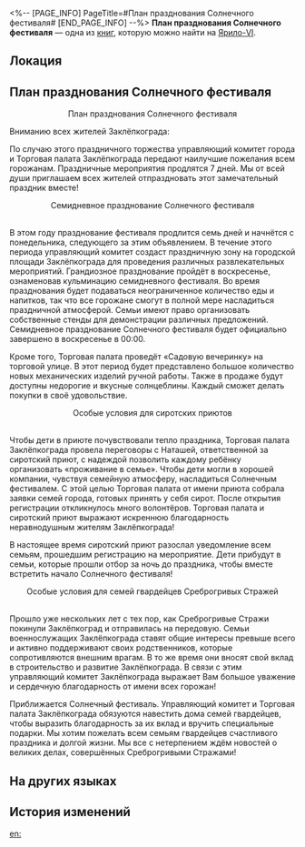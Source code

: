 <%-- [PAGE_INFO]
PageTitle=#План празднования Солнечного фестиваля#
[END_PAGE_INFO] --%>
{{Дополнить}}
{{Книга Инфобокс
|id           = 004
|Название     = 
|Изображение  = Предмет Записи.png
|Мир          = Ярило-VI
|Томов        = 1
|Автор        = <!--нужно добавить-->
|Описание     = План празднования традиционного праздника Белобога, который пока не пригодится...
|Том1         = {{tx}}
|Источник1    = {{tx|Отсутствует источник}}
|Персонажи    = 
|Фракции      = 
}}
'''План празднования Солнечного фестиваля''' — одна из [[Книги|книг]], которую можно найти на [[Ярило-VI]].

==Локация==
{{Отметка карты|<!--название карты-->|<!--id отметки-->}}

==План празднования Солнечного фестиваля==
<div align="center">План празднования Солнечного фестиваля</div>

Вниманию всех жителей Заклёпкограда:

По случаю этого праздничного торжества управляющий комитет города и Торговая палата Заклёпкограда передают наилучшие пожелания всем горожанам. Праздничные мероприятия продлятся 7 дней. Мы от всей души приглашаем всех жителей отпраздновать этот замечательный праздник вместе!

<div align="center">Семидневное празднование Солнечного фестиваля</div><br />В этом году празднование фестиваля продлится семь дней и начнётся с понедельника, следующего за этим объявлением. В течение этого периода управляющий комитет создаст праздничную зону на городской площади Заклёпкограда для проведения различных развлекательных мероприятий. Грандиозное празднование пройдёт в воскресенье, ознаменовав кульминацию семидневного фестиваля. Во время празднования будет подаваться неограниченное количество еды и напитков, так что все горожане смогут в полной мере насладиться праздничной атмосферой. Семьи имеют право организовать собственные стенды для демонстрации различных предложений. Семидневное празднование Солнечного фестиваля будет официально завершено в воскресенье в 00:00.

Кроме того, Торговая палата проведёт «Садовую вечеринку» на торговой улице. В этот период будет представлено большое количество новых механических изделий ручной работы. Также в продаже будут доступны недорогие и вкусные солнцеблины. Каждый сможет делать покупки в своё удовольствие.

<div align="center">Особые условия для сиротских приютов</div><br />Чтобы дети в приюте почувствовали тепло праздника, Торговая палата Заклёпкограда провела переговоры с Наташей, ответственной за сиротский приют, с надеждой позволить каждому ребёнку организовать «проживание в семье». Чтобы дети могли в хорошей компании, чувствуя семейную атмосферу, насладиться Солнечным фестивалем. С этой целью Торговая палата от имени приюта собрала заявки семей города, готовых принять у себя сирот. После открытия регистрации откликнулось много волонтёров. Торговая палата и сиротский приют выражают искреннюю благодарность неравнодушным жителям Заклёпкограда!

В настоящее время сиротский приют разослал уведомление всем семьям, прошедшим регистрацию на мероприятие. Дети прибудут в семьи, которые прошли отбор за ночь до праздника, чтобы вместе встретить начало Солнечного фестиваля!

<div align="center">Особые условия для семей гвардейцев Среброгривых Стражей</div><br />Прошло уже нескольких лет с тех пор, как Среброгривые Стражи покинули Заклёпкоград и отправилась на передовую. Семьи военнослужащих Заклёпкограда ставят общие интересы превыше всего и активно поддерживают своих родственников, которые сопротивляются внешним врагам. В то же время они вносят свой вклад в строительство и развитие Заклёпкограда. В связи с этим управляющий комитет Заклёпкограда выражает Вам большое уважение и сердечную благодарность от имени всех горожан!

Приближается Солнечный фестиваль. Управляющий комитет и Торговая палата Заклёпкограда обязуются навестить дома семей гвардейцев, чтобы выразить благодарность за их вклад и вручить специальные подарки. Мы хотим пожелать всем семьям гвардейцев счастливого праздника и долгой жизни. Мы все с нетерпением ждём новостей о великих делах, совершённых Среброгривыми Стражами!

==На других языках==
{{На других языках
|en   = Solwarm Festival Celebration Plans
|zhs  = 关于煦日节庆典相关事宜的安排
|zht  = 煦日節慶典相關事宜
|ja   = 太陽の日の式典に関する取り決め
|ko   = 태양의 축제 관련 일정
|es   = Disposiciones para los asuntos relacionados con la celebración del Festival Calisol
|fr   = Plans de célébration du Festival du soleil radieux
|ru   = План празднования Солнечного фестиваля
|th   = การเตรียมการเกี่ยวกับงานเฉลิมฉลองเทศกาล Solwarm
|vi   = Sắp Xếp Công Tác Cho Lễ Hội Mặt Trời
|de   = Pläne für das Solwarm-Festival
|id   = Rencana Perayaan Festival Solwarm
|pt   = Planos para a Celebração do Festival Solwarm
}}

==История изменений==
{{История изменений|3.5}}

[[en:]]
